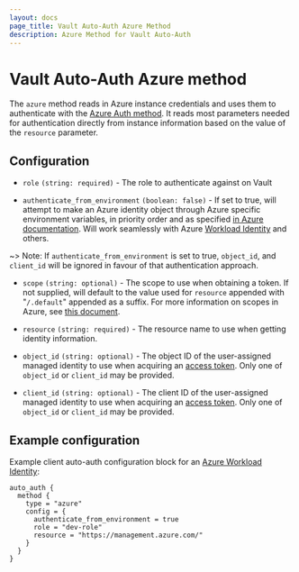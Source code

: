 ```yaml
---
layout: docs
page_title: Vault Auto-Auth Azure Method
description: Azure Method for Vault Auto-Auth
---
```


# Vault Auto-Auth Azure method

The `azure` method reads in Azure instance credentials and uses them to
authenticate with the [Azure Auth
method](/vault/docs/auth/azure). It reads most
parameters needed for authentication directly from instance information based
on the value of the `resource` parameter.

## Configuration

- `role` `(string: required)` - The role to authenticate against on Vault

- `authenticate_from_environment` `(boolean: false)` - If set to true, will attempt to make an Azure
  identity object through Azure specific environment variables, in priority order and as specified [in
  Azure documentation][environment-variables]. Will work seamlessly with Azure
  [Workload Identity][workload-identity] and others.

~> Note: If `authenticate_from_environment` is set to true, `object_id`, and `client_id` will be ignored
in favour of that authentication approach.

- `scope` `(string: optional)` - The scope to use when obtaining a token. If not supplied, will default to
  the value used for `resource` appended with "`/.default`" appended as a suffix. For more information on
  scopes in Azure, see [this document][scopes].

- `resource` `(string: required)` - The resource name to use when getting identity information.

- `object_id` `(string: optional)` - The object ID of the user-assigned managed identity to use
  when acquiring an [access token][azure-access-token]. Only one of `object_id` or `client_id`
  may be provided.

- `client_id` `(string: optional)` - The client ID of the user-assigned managed identity to use
  when acquiring an [access token][azure-access-token]. Only one of `object_id` or `client_id`
  may be provided.


## Example configuration

Example client auto-auth configuration block for an [Azure Workload Identity][workload-identity]:

```hcl
auto_auth {
  method {
    type = "azure"
    config = {
      authenticate_from_environment = true
      role = "dev-role"
      resource = "https://management.azure.com/"
    }
  }
}
```


[azure-access-token]: https://docs.microsoft.com/en-us/azure/active-directory/managed-identities-azure-resources/how-to-use-vm-token#get-a-token-using-http
[environment-variables]: https://pkg.go.dev/github.com/Azure/azure-sdk-for-go/sdk/azidentity#readme-environment-variables
[workload-identity]: https://learn.microsoft.com/en-us/azure/aks/workload-identity-overview
[scopes]: https://learn.microsoft.com/en-us/azure/active-directory/develop/scopes-oidc
